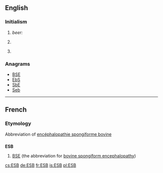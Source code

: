 ==English==

===Initialism===
{{en-initialism}}

# ''beer:'' {{initialism of|w:Extra special bitter|extra special bitter}}
# {{context|computing}} {{initialism of|enterprise service bus}}
# {{context|Ireland}} {{initialism of|w:Electricity Supply Board|Electricity Supply Board}}

===Anagrams===
* [[BSE#English|BSE]]
* [[EbS#English|EbS]]
* [[SbE#English|SbE]]
* [[Seb#English|Seb]]

----

==French==

===Etymology===
Abbreviation of [[encéphalopathie spongiforme bovine]]

==={{initialism-old|fr}}===
'''ESB'''

# [[BSE]] (the abbreviation for [[bovine spongiform encephalopathy]])

[[cs:ESB]]
[[de:ESB]]
[[fr:ESB]]
[[is:ESB]]
[[pl:ESB]]